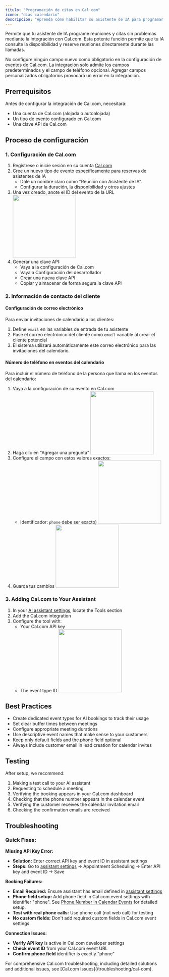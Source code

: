 ```yaml
---
título: "Programación de citas en Cal.com"
icono: "días calendario"
descripción: "Aprenda cómo habilitar su asistente de IA para programar citas mediante la integración de Cal.com"
---
```


Permite que tu asistente de IA programe reuniones y citas sin problemas mediante la integración con Cal.com. Esta potente función permite que tu IA consulte la disponibilidad y reserve reuniones directamente durante las llamadas.

<Warning>
  No configure ningún campo nuevo como obligatorio en la configuración de eventos de Cal.com. La integración solo admite los campos predeterminados y el campo de teléfono opcional. Agregar campos personalizados obligatorios provocará un error en la integración.
</Warning>

## Prerrequisitos

Antes de configurar la integración de Cal.com, necesitará:

- Una cuenta de Cal.com (alojada o autoalojada)
- Un tipo de evento configurado en Cal.com
- Una clave API de Cal.com

## Proceso de configuración

### 1. Configuración de Cal.com

1. Regístrese o inicie sesión en su cuenta [Cal.com](https://cal.com/) 
2. Cree un nuevo tipo de evento específicamente para reservas de asistentes de IA
   - Dale un nombre claro como "Reunión con Asistente de IA".
   - Configurar la duración, la disponibilidad y otros ajustes
3. Una vez creado, anote el ID del evento de la URL
   <img height="200" src="/resources/cal-event-id.png" />
4. Generar una clave API:
   - Vaya a la configuración de Cal.com
   - Vaya a Configuración del desarrollador
   - Crear una nueva clave API
   - Copiar y almacenar de forma segura la clave API

### 2. Información de contacto del cliente

#### Configuración de correo electrónico

Para enviar invitaciones de calendario a los clientes:

1. Define `email` en las variables de entrada de tu asistente
2. Pase el correo electrónico del cliente como `email` variable al crear el cliente potencial
3. El sistema utilizará automáticamente este correo electrónico para las invitaciones del calendario.

#### Número de teléfono en eventos del calendario

Para incluir el número de teléfono de la persona que llama en los eventos del calendario:

1. Vaya a la configuración de su evento en Cal.com
2. Haga clic en "Agregar una pregunta" 
   <img height="200" src="/resources/cal-event-settings.jpeg" />
3. Configure el campo con estos valores exactos:
   - Identificador: `phone` debe ser exacto)
     <img height="200" src="/resources/cal-phone-field.jpeg" />
4. Guarda tus cambios
   <img height="200" src="/resources/cal-save.jpeg" />

### 3. Adding Cal.com to Your Assistant

1. In your [AI assistant settings](/ai-assistants/settings/prompt-and-tools#default-tools), locate the Tools section
2. Add the Cal.com integration
3. Configure the tool with:
   - Your Cal.com API key
   - The event type ID
     <img height="200" src="/resources/cal-tool.png" />

## Best Practices

- Create dedicated event types for AI bookings to track their usage
- Set clear buffer times between meetings
- Configure appropriate meeting durations
- Use descriptive event names that make sense to your customers
- Keep only default fields and the phone field optional
- Always include customer email in lead creation for calendar invites

## Testing

After setup, we recommend:

1. Making a test call to your AI assistant
2. Requesting to schedule a meeting
3. Verifying the booking appears in your Cal.com dashboard
4. Checking that the phone number appears in the calendar event
5. Verifying the customer receives the calendar invitation email
6. Checking the confirmation emails are received

## Troubleshooting

### Quick Fixes:

**Missing API Key Error:**
- **Solution:** Enter correct API key and event ID in assistant settings
- **Steps:** Go to [assistant settings](/ai-assistants/settings/prompt-and-tools#default-tools) → Appointment Scheduling → Enter API key and event ID → Save

**Booking Failures:**
- **Email Required:** Ensure assistant has email defined in [assistant settings](/ai-assistants/settings/prompt-and-tools#call-variables)
- **Phone field setup:** Add phone field in Cal.com event settings with identifier "phone". See [Phone Number in Calendar Events](#phone-number-in-calendar-events) for detailed setup.
- **Test with real phone calls:** Use phone call (not web call) for testing
- **No custom fields:** Don't add required custom fields in Cal.com event settings

**Connection Issues:**
- **Verify API key** is active in Cal.com developer settings
- **Check event ID** from your Cal.com event URL
- **Confirm phone field** identifier is exactly "phone"

<Note>
For comprehensive Cal.com troubleshooting, including detailed solutions and additional issues, see [Cal.com Issues](/troubleshooting/cal-com).
</Note>
